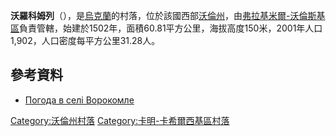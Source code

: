{{coord|51|42|26|N|25|4|22|E|scale:30000|display=title}}

'''沃羅科姆列'''（{{lang-uk|Ворокомле}}），是[[烏克蘭|烏克蘭]]的村落，位於該國西部[[沃倫州|沃倫州]]，由[[弗拉基米爾-沃倫斯基區|弗拉基米爾-沃倫斯基區]]負責管轄，始建於1502年，面積60.81平方公里，海拔高度150米，2001年人口1,902，人口密度每平方公里31.28人。

==參考資料==
* [http://weather.in.ua/ua/volynskaja/4591 Погода в селі Ворокомле] {{Wayback|url=http://weather.in.ua/ua/volynskaja/4591 |date=20181227040635 }}

[[Category:沃倫州村落|Category:沃倫州村落]]
[[Category:卡明-卡希爾西基區村落|Category:卡明-卡希爾西基區村落]]


{{Volyn-geo-stub}}